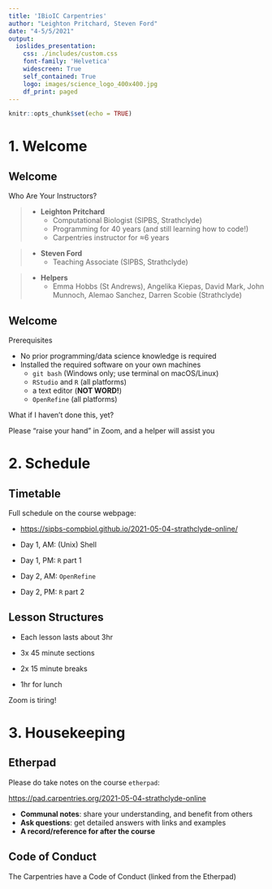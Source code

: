 ```yaml
---
title: 'IBioIC Carpentries'
author: "Leighton Pritchard, Steven Ford"
date: "4-5/5/2021"
output:
  ioslides_presentation:
    css: ./includes/custom.css
    font-family: 'Helvetica'
    widescreen: True
    self_contained: True
    logo: images/science_logo_400x400.jpg
    df_print: paged
---
```


```r
knitr::opts_chunk$set(echo = TRUE)
```

# 1. Welcome

## Welcome

<div class="section">
Who Are Your Instructors?
</div>

> - **Leighton Pritchard**
>   - Computational Biologist (SIPBS, Strathclyde)
>   - Programming for 40 years (and still learning how to code!)
>   - Carpentries instructor for ≈6 years

> - **Steven Ford**
>   - Teaching Associate (SIPBS, Strathclyde)

> - **Helpers**
>   - Emma Hobbs (St Andrews), Angelika Kiepas, David Mark, John Munnoch, Alemao Sanchez, Darren Scobie (Strathclyde)


## Welcome

<div class="section">
Prerequisites
</div>

- No prior programming/data science knowledge is required
- Installed the required software on your own machines
  - `git bash` (Windows only; use terminal on macOS/Linux)
  - `RStudio` and `R` (all platforms)
  - a text editor (**NOT WORD!**)
  - `OpenRefine` (all platforms)
  
<div class="highlight">
What if I haven't done this, yet?
</div>

Please "raise your hand" in Zoom, and a helper will assist you


# 2. Schedule

## Timetable

<div class="attention">
Full schedule on the course webpage:
</div>

- [https://sipbs-compbiol.github.io/2021-05-04-strathclyde-online/](https://sipbs-compbiol.github.io/2021-05-04-strathclyde-online/)

- Day 1, AM: (Unix) Shell
- Day 1, PM: `R` part 1
- Day 2, AM: `OpenRefine`
- Day 2, PM: `R` part 2


## Lesson Structures

- Each lesson lasts about 3hr
- 3x 45 minute sections
- 2x 15 minute breaks

- 1hr for lunch

<div class="highlight">
Zoom is tiring!
</div>


# 3. Housekeeping

## Etherpad

<div class="attention">
Please do take notes on the course `etherpad`:
</div>

[https://pad.carpentries.org/2021-05-04-strathclyde-online](https://pad.carpentries.org/2021-05-04-strathclyde-online)

<div class="highlight">
* **Communal notes**: share your understanding, and benefit from others
* **Ask questions**: get detailed answers with links and examples
* **A record/reference for after the course**
</div>


## Code of Conduct

The Carpentries have a Code of Conduct (linked from the Etherpad)

![]()

